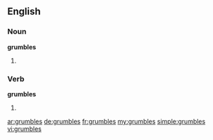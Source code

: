 ==English==

===Noun===
'''grumbles'''

# {{plural of|grumble}}

===Verb===
'''grumbles'''

# {{third-person singular of|grumble}}

[[ar:grumbles]]
[[de:grumbles]]
[[fr:grumbles]]
[[my:grumbles]]
[[simple:grumbles]]
[[vi:grumbles]]
